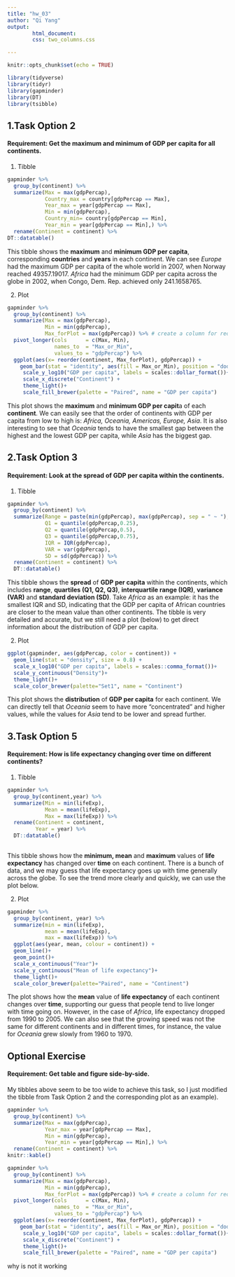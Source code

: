 ```yaml
---
title: "hw_03"
author: "Qi Yang"
output: 
        html_document:
        css: two_columns.css

---
```

<style type="text/css">
.twoC {width: 100%}
.clearer {clear: both}
.twoC .table {max-width: 50%; float: right}
.twoC img {max-width: 50%; float: left}
</style>

```r
knitr::opts_chunk$set(echo = TRUE)
```
```r
library(tidyverse)
library(tidyr)
library(gapminder)
library(DT)
library(tsibble)
```

## 1.Task Option 2
#### Requirement: Get the maximum and minimum of GDP per capita for all continents.
1. Tibble  
```r
gapminder %>% 
  group_by(continent) %>% 
  summarize(Max = max(gdpPercap),
            Country_max = country[gdpPercap == Max],
            Year_max = year[gdpPercap == Max],
            Min = min(gdpPercap),
            Country_min= country[gdpPercap == Min],
            Year_min = year[gdpPercap == Min],) %>% 
  rename(Continent = continent) %>% 
DT::datatable()
```
This tibble shows the **maximum** and **minimum GDP per capita**, corresponding **countries** and **years** in each continent. We can see *Europe* had the maximum GDP per capita of the whole world in 2007, when Norway reached 49357.19017. *Africa* had the minimum GDP per capita across the globe in 2002, when Congo, Dem. Rep. achieved only 241.1658765. 

2. Plot       

```r
gapminder %>% 
  group_by(continent) %>% 
  summarize(Max = max(gdpPercap),
            Min = min(gdpPercap),
            Max_forPlot = max(gdpPercap)) %>% # create a column for reordering bars in the plot below
  pivot_longer(cols      = c(Max, Min),
               names_to  = "Max_or_Min",
               values_to = "gdpPercap") %>% 
  ggplot(aes(x= reorder(continent, Max_forPlot), gdpPercap)) +
    geom_bar(stat = "identity", aes(fill = Max_or_Min), position = "dodge")+
     scale_y_log10("GDP per capita", labels = scales::dollar_format())+
     scale_x_discrete("Continent") +
     theme_light()+
     scale_fill_brewer(palette = "Paired", name = "GDP per capita")
```  

This plot shows the **maximum** and **minimum GDP per capit**a of each **continent**. We can easily see that the order of continents with GDP per capita from low to high is: *Africa, Oceania, Americas, Europe, Asia*. It is also interesting to see that *Oceania* tends to have the smallest gap between the highest and the lowest GDP per capita, while *Asia* has the biggest gap.


## 2.Task Option 3
#### Requirement: Look at the spread of GDP per capita within the continents.
1. Tibble
```r
gapminder %>% 
  group_by(continent) %>%
  summarize(Range = paste(min(gdpPercap), max(gdpPercap), sep = " ~ "),
            Q1 = quantile(gdpPercap,0.25),
            Q2 = quantile(gdpPercap,0.5),
            Q3 = quantile(gdpPercap,0.75),
            IQR = IQR(gdpPercap),
            VAR = var(gdpPercap),
            SD = sd(gdpPercap)) %>% 
  rename(Continent = continent) %>% 
  DT::datatable()
```
This tibble shows the **spread** of **GDP per capita** within the continents, which includes **range**, **quartiles (Q1, Q2, Q3)**, **interquartile range (IQR)**, **variance (VAR)** and **standard deviation (SD)**. Take *Africa* as an example: it has the smallest IQR and SD, indicating that the GDP per capita of African countries are closer to the mean value than other continents. The tibble is very detailed and accurate, but we still need a plot (below) to get direct information about the distribution of GDP per capita.

2. Plot  

```r
ggplot(gapminder, aes(gdpPercap, color = continent)) +
  geom_line(stat = "density", size = 0.8) +
  scale_x_log10("GDP per capita", labels = scales::comma_format())+
  scale_y_continuous("Density")+
  theme_light()+
  scale_color_brewer(palette="Set1", name = "Continent")
```

This plot shows the **distribution** of **GDP per capita** for each continent. We can directly tell that *Oceania* seem to have more "concentrated" and higher values, while the values for *Asia* tend to be lower and spread further. 


## 3.Task Option 5
#### Requirement: How is life expectancy changing over time on different continents?
1. Tibble
```r
gapminder %>% 
  group_by(continent,year) %>% 
  summarize(Min = min(lifeExp),
            Mean = mean(lifeExp),
            Max = max(lifeExp)) %>% 
  rename(Continent = continent,
         Year = year) %>% 
  DT::datatable()
  
```
This tibble shows how the **minimum, mean** and **maximum** values of **life expectancy** has changed over **time** on each continent. There is a bunch of data, and we may guess that life expectancy goes up with time generally across the globe. To see the trend more clearly and quickly, we can use the plot below.

2. Plot
```r
gapminder %>% 
  group_by(continent, year) %>% 
  summarize(min = min(lifeExp),
            mean = mean(lifeExp),
            max = max(lifeExp)) %>% 
  ggplot(aes(year, mean, colour = continent)) +
  geom_line()+
  geom_point()+
  scale_x_continuous("Year")+
  scale_y_continuous("Mean of life expectancy")+
  theme_light()+
  scale_color_brewer(palette="Paired", name = "Continent")
```

The plot shows how the **mean** value of **life expectancy** of each continent changes over **time**, supporting our guess that people tend to live longer with time going on. However, in the case of *Africa*, life expectancy dropped from 1990 to 2005. We can also see that the growing speed was not the same for different continents and in different times, for instance, the value for *Oceania* grew slowly from 1960 to 1970.

## Optional Exercise
#### Requirement: Get table and figure side-by-side.
My tibbles above seem to be too wide to achieve this task, so I just modified the tibble from Task Option 2 and the corresponding plot as an example).

<div class="twoC">
```r
gapminder %>% 
  group_by(continent) %>% 
  summarize(Max = max(gdpPercap),
            Year_max = year[gdpPercap == Max],
            Min = min(gdpPercap),
            Year_min = year[gdpPercap == Min],) %>% 
  rename(Continent = continent) %>% 
knitr::kable()
```

```r
gapminder %>% 
  group_by(continent) %>% 
  summarize(Max = max(gdpPercap),
            Min = min(gdpPercap),
            Max_forPlot = max(gdpPercap)) %>% # create a column for reordering bars in the plot below
  pivot_longer(cols      = c(Max, Min),
               names_to  = "Max_or_Min",
               values_to = "gdpPercap") %>% 
  ggplot(aes(x= reorder(continent, Max_forPlot), gdpPercap)) +
    geom_bar(stat = "identity", aes(fill = Max_or_Min), position = "dodge")+
     scale_y_log10("GDP per capita", labels = scales::dollar_format())+
     scale_x_discrete("Continent") +
     theme_light()+
     scale_fill_brewer(palette = "Paired", name = "GDP per capita")
```  
</div>
<div class="clearer"></div>

why is not it working